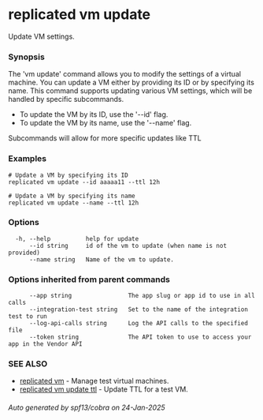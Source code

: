 # replicated vm update

Update VM settings.

### Synopsis

The 'vm update' command allows you to modify the settings of a virtual machine. You can update a VM either by providing its ID or by specifying its name. This command supports updating various VM settings, which will be handled by specific subcommands.

- To update the VM by its ID, use the '--id' flag.
- To update the VM by its name, use the '--name' flag.

Subcommands will allow for more specific updates like TTL

### Examples

```
# Update a VM by specifying its ID
replicated vm update --id aaaaa11 --ttl 12h

# Update a VM by specifying its name
replicated vm update --name --ttl 12h
```

### Options

```
  -h, --help          help for update
      --id string     id of the vm to update (when name is not provided)
      --name string   Name of the vm to update.
```

### Options inherited from parent commands

```
      --app string                The app slug or app id to use in all calls
      --integration-test string   Set to the name of the integration test to run
      --log-api-calls string      Log the API calls to the specified file
      --token string              The API token to use to access your app in the Vendor API
```

### SEE ALSO

* [replicated vm](replicated-cli-vm)	 - Manage test virtual machines.
* [replicated vm update ttl](replicated-cli-vm-update-ttl)	 - Update TTL for a test VM.

###### Auto generated by spf13/cobra on 24-Jan-2025
